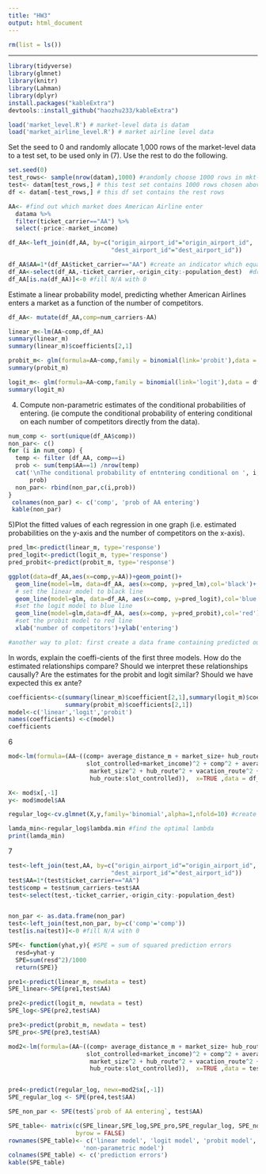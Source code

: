---
title: "HW3"
output: html_document
---

```{r}
rm(list = ls())

```

***********************************************************************************
```{r}
library(tidyverse)
library(glmnet)
library(knitr)
library(Lahman)
library(dplyr)
install.packages("kableExtra")
devtools::install_github("haozhu233/kableExtra")
```

```{r}
load('market_level.R') # market-level data is datam
load('market_airline_level.R') # market airline level data
```

Set the seed to 0 and randomly allocate 1,000 rows of the market-level data to a test
set, to be used only in (7). Use the rest to do the following.

```{r}
set.seed(0)
test_rows<- sample(nrow(datam),1000) #randomly choose 1000 rows in mkt-level data
test<- datam[test_rows,] # this test set contains 1000 rows chosen above
df <- datam[-test_rows,] # this df set contains the rest rows

```

```{r}
AA<- #find out which market does American Airline enter
  datama %>%
  filter(ticket_carrier=="AA") %>%
  select(-price:-market_income)

df_AA<-left_join(df,AA, by=c("origin_airport_id"="origin_airport_id",
                             "dest_airport_id"="dest_airport_id"))

df_AA$AA=1*(df_AA$ticket_carrier=="AA") #create an indicator which equals to 1 if AA is in this mkt
df_AA<-select(df_AA,-ticket_carrier,-origin_city:-population_dest)  #drop columns we don't need
df_AA[is.na(df_AA)]<-0 #fill N/A with 0

```


Estimate a linear probability model, predicting whether American Airlines enters a
market as a function of the number of competitors.
```{r}

df_AA<- mutate(df_AA,comp=num_carriers-AA)

linear_m<-lm(AA~comp,df_AA)
summary(linear_m)
summary(linear_m)$coefficients[2,1]

```

```{r}
probit_m<- glm(formula=AA~comp,family = binomial(link='probit'),data = df_AA)
summary(probit_m)

```

```{r}
logit_m<- glm(formula=AA~comp,family = binomial(link='logit'),data = df_AA)
summary(logit_m)
```

4) Compute non-parametric estimates of the conditional probabilities of entering. (ie
compute the conditional probability of entering conditional on each number of competitors
directly from the data).

```{r}
num_comp <- sort(unique(df_AA$comp))
non_par<- c()
for (i in num_comp) {
  temp <- filter (df_AA, comp==i)
  prob <- sum(temp$AA==1) /nrow(temp)
  cat('\nThe conditional probability of entntering conditional on ', i,'competitors is :', 
      prob)
  non_par<- rbind(non_par,c(i,prob))
}
 colnames(non_par) <- c('comp', 'prob of AA entering')
 kable(non_par)
```

5)Plot the fitted values of each regression in one graph (i.e. estimated probabilities
on the y-axis and the number of competitors on the x-axis).

```{r}
pred_lm<-predict(linear_m, type='response')
pred_logit<-predict(logit_m, type='response')
pred_probit<-predict(probit_m, type='response')

ggplot(data=df_AA,aes(x=comp,y=AA))+geom_point()+
  geom_line(model=lm, data=df_AA, aes(x=comp, y=pred_lm),col='black')+ 
  # set the linear model to black line
  geom_line(model=glm, data=df_AA, aes(x=comp, y=pred_logit),col='blue')+
  #set the logit model to blue line
  geom_line(model=glm,data=df_AA, aes(x=comp, y=pred_probit),col='red')+
  #set the probit model to red line
  xlab('number of competitors')+ylab('entering')

#another way to plot: first create a data frame containing predicted outcome for four models, then plot this data frame. use gather funtion.
```

In words, explain the coeffi-cients of the first three models. How do the estimated relationships compare? Should we interpret these relationships causally? Are the estimates for the probit and logit similar? Should we have expected this ex ante?
```{r}
coefficients<-c(summary(linear_m)$coefficient[2,1],summary(logit_m)$coefficients[2,1],
                summary(probit_m)$coefficients[2,1])
model<-c('linear','logit','probit')
names(coefficients) <-c(model)
coefficients

```


6  
```{r}
  
mod<-lm(formula=(AA~((comp+ average_distance_m + market_size+ hub_route+ vacation_route+
                      slot_controlled+market_income)^2 + comp^2 + average_distance_m^2+
                       market_size^2 + hub_route^2 + vacation_route^2 + slot_controlled^2-
                       hub_route:slot_controlled)),  x=TRUE ,data = df_AA) 

X<- mod$x[,-1]
y<- mod$model$AA

regular_log<-cv.glmnet(X,y,family='binomial',alpha=1,nfold=10) #create a regularized logistic regression model, using 10 fold

lamda_min<-regular_log$lambda.min #find the optimal lambda
print(lamda_min)
```

7
```{r}
test<-left_join(test,AA, by=c("origin_airport_id"="origin_airport_id",
                             "dest_airport_id"="dest_airport_id")) 
test$AA=1*(test$ticket_carrier=="AA")
test$comp = test$num_carriers-test$AA
test<-select(test,-ticket_carrier,-origin_city:-population_dest)


non_par <- as.data.frame(non_par)
test<-left_join(test,non_par, by=c('comp'='comp'))
test[is.na(test)]<-0 #fill N/A with 0
```

```{r}
SPE<- function(yhat,y){ #SPE = sum of squared prediction errors
  resd=yhat-y
  SPE=sum(resd^2)/1000
  return(SPE)}

```

```{r}
pre1<-predict(linear_m, newdata = test)
SPE_linear<-SPE(pre1,test$AA)

pre2<-predict(logit_m, newdata = test)
SPE_log<-SPE(pre2,test$AA)

pre3<-predict(probit_m, newdata = test)
SPE_pro<-SPE(pre3,test$AA)

mod2<-lm(formula=(AA~((comp+ average_distance_m + market_size+ hub_route+ vacation_route+
                      slot_controlled+market_income)^2 + comp^2 + average_distance_m^2+
                       market_size^2 + hub_route^2 + vacation_route^2 + slot_controlled^2-
                       hub_route:slot_controlled)),  x=TRUE ,data = test) 


pre4<-predict(regular_log, newx=mod2$x[,-1])
SPE_regular_log <- SPE(pre4,test$AA)

SPE_non_par <- SPE(test$`prob of AA entering`, test$AA)

SPE_table<- matrix(c(SPE_linear,SPE_log,SPE_pro,SPE_regular_log, SPE_non_par),nrow=5,
                   byrow = FALSE)
rownames(SPE_table)<- c('linear model', 'logit model', 'probit model','regularized logit model',
                     'non-parametric model')
colnames(SPE_table) <- c('prediction errors')
kable(SPE_table)

```